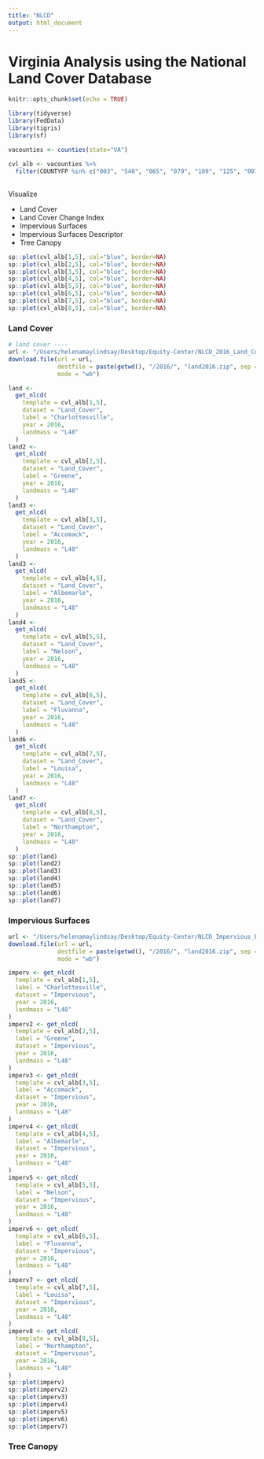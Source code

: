 ```yaml
---
title: "NLCD"
output: html_document
---
```

# Virginia Analysis using the National Land Cover Database
```r
knitr::opts_chunk$set(echo = TRUE)
```


```r
library(tidyverse)
library(FedData) 
library(tigris)
library(sf)
```


```r
vacounties <- counties(state="VA")

cvl_alb <- vacounties %>%
  filter(COUNTYFP %in% c("003", "540", "065", "079", "109", "125", "001", "131"))
```



## {.tabset}

Visualize 

* Land Cover
* Land Cover Change Index
* Impervious Surfaces
* Impervious Surfaces Descriptor
* Tree Canopy

```r
sp::plot(cvl_alb[1,5], col="blue", border=NA) 
sp::plot(cvl_alb[2,5], col="blue", border=NA)
sp::plot(cvl_alb[3,5], col="blue", border=NA)
sp::plot(cvl_alb[4,5], col="blue", border=NA)
sp::plot(cvl_alb[5,5], col="blue", border=NA)
sp::plot(cvl_alb[6,5], col="blue", border=NA)
sp::plot(cvl_alb[7,5], col="blue", border=NA)
sp::plot(cvl_alb[8,5], col="blue", border=NA)

```

### Land Cover
```r
# land cover ----
url <- "/Users/helenamaylindsay/Desktop/Equity-Center/NLCD_2016_Land_Cover_L48_20190424.zip"
download.file(url = url,
              destfile = paste(getwd(), "/2016/", "land2016.zip", sep = ""),
              mode = "wb")
```



```r
land <-
  get_nlcd(
    template = cvl_alb[1,5],
    dataset = "Land_Cover",
    label = "Charlottesville",
    year = 2016,
    landmass = "L48"
  )
land2 <-
  get_nlcd(
    template = cvl_alb[2,5],
    dataset = "Land_Cover",
    label = "Greene",
    year = 2016,
    landmass = "L48"
  )
land3 <-
  get_nlcd(
    template = cvl_alb[3,5],
    dataset = "Land_Cover",
    label = "Accomack",
    year = 2016,
    landmass = "L48"
  )
land3 <-
  get_nlcd(
    template = cvl_alb[4,5],
    dataset = "Land_Cover",
    label = "Albemarle",
    year = 2016,
    landmass = "L48"
  )
land4 <-
  get_nlcd(
    template = cvl_alb[5,5],
    dataset = "Land_Cover",
    label = "Nelson",
    year = 2016,
    landmass = "L48"
  )
land5 <-
  get_nlcd(
    template = cvl_alb[6,5],
    dataset = "Land_Cover",
    label = "Fluvanna",
    year = 2016,
    landmass = "L48"
  )
land6 <-
  get_nlcd(
    template = cvl_alb[7,5],
    dataset = "Land_Cover",
    label = "Louisa",
    year = 2016,
    landmass = "L48"
  )
land7 <-
  get_nlcd(
    template = cvl_alb[8,5],
    dataset = "Land_Cover",
    label = "Northampton",
    year = 2016,
    landmass = "L48"
  )
sp::plot(land)
sp::plot(land2)
sp::plot(land3)
sp::plot(land4)
sp::plot(land5)
sp::plot(land6)
sp::plot(land7)
```




### Impervious Surfaces

```r
url <- "/Users/helenamaylindsay/Desktop/Equity-Center/NLCD_Impervious_L48_20190405_full_zip.zip"
download.file(url = url,
              destfile = paste(getwd(), "/2016/", "land2016.zip", sep = ""),
              mode = "wb")
```

```r

imperv <- get_nlcd(
  template = cvl_alb[1,5],
  label = "Charlottesville",
  dataset = "Impervious",
  year = 2016, 
  landmass = "L48"
)
imperv2 <- get_nlcd(
  template = cvl_alb[2,5],
  label = "Greene",
  dataset = "Impervious",
  year = 2016, 
  landmass = "L48"
)
imperv3 <- get_nlcd(
  template = cvl_alb[3,5],
  label = "Accomack",
  dataset = "Impervious",
  year = 2016, 
  landmass = "L48"
)
imperv4 <- get_nlcd(
  template = cvl_alb[4,5],
  label = "Albemarle",
  dataset = "Impervious",
  year = 2016, 
  landmass = "L48"
)
imperv5 <- get_nlcd(
  template = cvl_alb[5,5],
  label = "Nelson",
  dataset = "Impervious",
  year = 2016, 
  landmass = "L48"
)
imperv6 <- get_nlcd(
  template = cvl_alb[6,5],
  label = "Fluvanna",
  dataset = "Impervious",
  year = 2016, 
  landmass = "L48"
)
imperv7 <- get_nlcd(
  template = cvl_alb[7,5],
  label = "Louisa",
  dataset = "Impervious",
  year = 2016, 
  landmass = "L48"
)
imperv8 <- get_nlcd(
  template = cvl_alb[8,5],
  label = "Northampton",
  dataset = "Impervious",
  year = 2016, 
  landmass = "L48"
)
sp::plot(imperv)
sp::plot(imperv2)
sp::plot(imperv3)
sp::plot(imperv4)
sp::plot(imperv5)
sp::plot(imperv6)
sp::plot(imperv7)
```

### Tree Canopy



